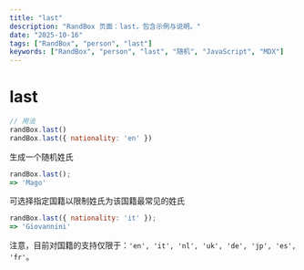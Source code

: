 ```yaml
---
title: "last"
description: "RandBox 页面：last，包含示例与说明。"
date: "2025-10-16"
tags: ["RandBox", "person", "last"]
keywords: ["RandBox", "person", "last", "随机", "JavaScript", "MDX"]
---
```


# last

```js
// 用法
randBox.last()
randBox.last({ nationality: 'en' })
```

生成一个随机姓氏

```js
randBox.last();
=> 'Mago'
```

可选择指定国籍以限制姓氏为该国籍最常见的姓氏

```js
randBox.last({ nationality: 'it' });
=> 'Giovannini'
```

注意，目前对国籍的支持仅限于：`'en', 'it', 'nl', 'uk', 'de', 'jp', 'es', 'fr'`。
